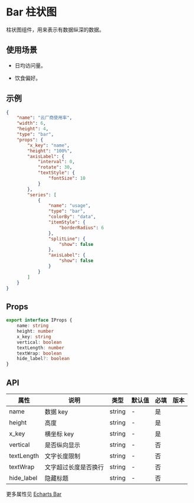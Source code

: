 # Bar 柱状图

柱状图组件，用来表示有数据纵深的数据。

## 使用场景

- 日均访问量。

- 饮食偏好。

## 示例

```json
{
	"name": "云厂商使用率",
	"width": 6,
	"height": 4,
	"type": "bar",
	"props": {
		"x_key": "name",
		"height": "100%",
		"axisLabel": {
			"interval": 0,
			"rotate": 30,
			"textStyle": {
				"fontSize": 10
			}
		},
		"series": [
			{
				"name": "usage",
				"type": "bar",
				"colorBy": "data",
				"itemStyle": {
					"borderRadius": 6
				},
				"splitLine": {
					"show": false
				},
				"axisLabel": {
					"show": false
				}
			}
		]
	}
}
```

## Props

```ts
export interface IProps {
	name: string
	height: number
	x_key: string
	vertical: boolean
	textLength: number
	textWrap: boolean
	hide_label?: boolean
}
```

## API

| 属性       | 说明                 | 类型   | 默认值 | 必填 | 版本 |
| ---------- | -------------------- | ------ | ------ | ---- | ---- |
| name       | 数据 key             | string | -      | 是   |      |
| height     | 高度                 | string | -      | 是   |      |
| x_key      | 横坐标 key           | string | -      | 是   |      |
| vertical   | 是否纵向显示         | string | -      | 否   |      |
| textLength | 文字长度限制         | string | -      | 否   |      |
| textWrap   | 文字超过长度是否换行 | string | -      | 否   |      |
| hide_label | 隐藏标题             | string | -      | 否   |      |

更多属性见 [Echarts Bar](https://echarts.apache.org/examples/zh/index.html#chart-type-bar)
